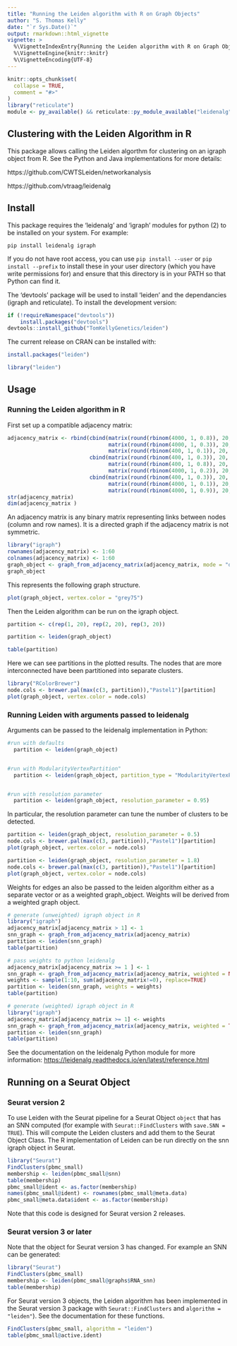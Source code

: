 ```yaml
---
title: "Running the Leiden algorithm with R on Graph Objects"
author: "S. Thomas Kelly"
date: "`r Sys.Date()`"
output: rmarkdown::html_vignette
vignette: >
  %\VignetteIndexEntry{Running the Leiden algorithm with R on Graph Objects}
  %\VignetteEngine{knitr::knitr}
  %\VignetteEncoding{UTF-8}
---
```


```r
knitr::opts_chunk$set(
  collapse = TRUE,
  comment = "#>"
)
library("reticulate")
module <- py_available() && reticulate::py_module_available("leidenalg") && reticulate::py_module_available("igraph")
```

## Clustering with the Leiden Algorithm in R

This package allows calling the Leiden algorthm for clustering on an igraph object from R. See the Python and Java implementations for more details: 

https://github.com/CWTSLeiden/networkanalysis

https://github.com/vtraag/leidenalg

## Install

This package requires the 'leidenalg' and 'igraph' modules for python (2) to be installed on your system. For example:

``pip install leidenalg igraph``

If you do not have root access, you can use `pip install --user` or `pip install --prefix` to install these in your user directory (which you have write permissions for) and ensure that this directory is in your PATH so that Python can find it.

The 'devtools' package will be used to install 'leiden' and the dependancies (igraph and reticulate). To install the development version:

```r
if (!requireNamespace("devtools"))
    install.packages("devtools")
devtools::install_github("TomKellyGenetics/leiden")
```

The current release on CRAN can be installed with:

```r
install.packages("leiden")
```

```r
library("leiden")
```

## Usage

### Running the Leiden algorithm in R

First set up a compatible adjacency matrix:

```r
adjacency_matrix <- rbind(cbind(matrix(round(rbinom(4000, 1, 0.8)), 20, 20),
                                matrix(round(rbinom(4000, 1, 0.3)), 20, 20), 
                                matrix(round(rbinom(400, 1, 0.1)), 20, 20)),
                          cbind(matrix(round(rbinom(400, 1, 0.3)), 20, 20), 
                                matrix(round(rbinom(400, 1, 0.8)), 20, 20), 
                                matrix(round(rbinom(4000, 1, 0.2)), 20, 20)),
                          cbind(matrix(round(rbinom(400, 1, 0.3)), 20, 20), 
                                matrix(round(rbinom(4000, 1, 0.1)), 20, 20), 
                                matrix(round(rbinom(4000, 1, 0.9)), 20, 20)))
str(adjacency_matrix)
dim(adjacency_matrix )
```

An adjacency matrix is any binary matrix representing links between nodes (column and row names). It is a directed graph if the adjacency matrix is not symmetric. 

```r
library("igraph")
rownames(adjacency_matrix) <- 1:60
colnames(adjacency_matrix) <- 1:60
graph_object <- graph_from_adjacency_matrix(adjacency_matrix, mode = "directed")
graph_object
```

This represents the following graph structure.

```r
plot(graph_object, vertex.color = "grey75")
```

Then the Leiden algorithm can be run on the igraph object.

```r
partition <- c(rep(1, 20), rep(2, 20), rep(3, 20))
```

```r
partition <- leiden(graph_object)
```

```r
table(partition)
```

Here we can see partitions in the plotted results. The nodes that are more interconnected have been partitioned into separate clusters.

```r
library("RColorBrewer")
node.cols <- brewer.pal(max(c(3, partition)),"Pastel1")[partition]
plot(graph_object, vertex.color = node.cols)
```

### Running Leiden with arguments passed to leidenalg

Arguments can be passed to the leidenalg implementation in Python:

```r
#run with defaults
  partition <- leiden(graph_object)


#run with ModularityVertexPartition"
  partition <- leiden(graph_object, partition_type = "ModularityVertexPartition")


#run with resolution parameter
  partition <- leiden(graph_object, resolution_parameter = 0.95)
```

In particular, the resolution parameter can tune the number of clusters to be detected.

```r
partition <- leiden(graph_object, resolution_parameter = 0.5)
node.cols <- brewer.pal(max(c(3, partition)),"Pastel1")[partition]
plot(graph_object, vertex.color = node.cols)
```


```r
partition <- leiden(graph_object, resolution_parameter = 1.8)
node.cols <- brewer.pal(max(c(3, partition)),"Pastel1")[partition]
plot(graph_object, vertex.color = node.cols)
```

Weights for edges an also be passed to the leiden algorithm either as a separate vector or as a weighted graph_object. Weights will be derived from a weighted graph object.

```r
# generate (unweighted) igraph object in R
library("igraph")
adjacency_matrix[adjacency_matrix > 1] <- 1
snn_graph <- graph_from_adjacency_matrix(adjacency_matrix)
partition <- leiden(snn_graph)
table(partition)
```

```r
# pass weights to python leidenalg
adjacency_matrix[adjacency_matrix >= 1 ] <- 1
snn_graph <- graph_from_adjacency_matrix(adjacency_matrix, weighted = NULL)
weights <- sample(1:10, sum(adjacency_matrix!=0), replace=TRUE)
partition <- leiden(snn_graph, weights = weights)
table(partition)
```

```r
# generate (weighted) igraph object in R
library("igraph")
adjacency_matrix[adjacency_matrix >= 1] <- weights
snn_graph <- graph_from_adjacency_matrix(adjacency_matrix, weighted = TRUE)
partition <- leiden(snn_graph)
table(partition)
```

See the documentation on the leidenalg Python module for more information: [https://leidenalg.readthedocs.io/en/latest/reference.html](https://leidenalg.readthedocs.io/en/latest/reference.html)

## Running on a Seurat Object

### Seurat version 2

To use Leiden with the Seurat pipeline for a Seurat Object `object` that has an SNN computed (for example with `Seurat::FindClusters` with `save.SNN = TRUE`). This will compute the Leiden clusters and add them to the Seurat Object Class. The R implementation of Leiden can be run directly on the snn igraph object in Seurat. 

```r
library("Seurat")
FindClusters(pbmc_small)
membership <- leiden(pbmc_small@snn)
table(membership)
pbmc_small@ident <- as.factor(membership)
names(pbmc_small@ident) <- rownames(pbmc_small@meta.data)
pbmc_small@meta.data$ident <- as.factor(membership)
```

Note that this code is designed for Seurat version 2 releases.


### Seurat version 3 or later

Note that the object for Seurat version 3 has changed. For example an SNN can be generated:

```r
library("Seurat")
FindClusters(pbmc_small)
membership <- leiden(pbmc_small@graphs$RNA_snn)
table(membership)
```

For Seurat version 3 objects, the Leiden algorithm has been implemented in the Seurat version 3 package with `Seurat::FindClusters` and `algorithm = "leiden"`).  See the documentation for these functions.

```r
FindClusters(pbmc_small, algorithm = "leiden")
table(pbmc_small@active.ident)
```
